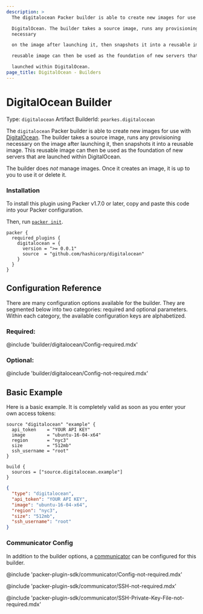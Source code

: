 ```yaml
---
description: >
  The digitalocean Packer builder is able to create new images for use with

  DigitalOcean. The builder takes a source image, runs any provisioning
  necessary

  on the image after launching it, then snapshots it into a reusable image. This

  reusable image can then be used as the foundation of new servers that are

  launched within DigitalOcean.
page_title: DigitalOcean - Builders
---
```


# DigitalOcean Builder

Type: `digitalocean`
Artifact BuilderId: `pearkes.digitalocean`

The `digitalocean` Packer builder is able to create new images for use with
[DigitalOcean](https://www.digitalocean.com). The builder takes a source image,
runs any provisioning necessary on the image after launching it, then snapshots
it into a reusable image. This reusable image can then be used as the
foundation of new servers that are launched within DigitalOcean.

The builder does _not_ manage images. Once it creates an image, it is up to you
to use it or delete it.

### Installation

To install this plugin using Packer v1.7.0 or later, copy and paste this code
into your Packer configuration.

Then, run [`packer init`](https://www.packer.io/docs/commands/init).


```hcl
packer {
  required_plugins {
    digitalocean = {
      version = ">= 0.0.1"
      source  = "github.com/hashicorp/digitalocean"
    }
  }
}
```

## Configuration Reference

There are many configuration options available for the builder. They are
segmented below into two categories: required and optional parameters. Within
each category, the available configuration keys are alphabetized.

### Required:

@include 'builder/digitalocean/Config-required.mdx'

### Optional:

@include 'builder/digitalocean/Config-not-required.mdx'

## Basic Example

Here is a basic example. It is completely valid as soon as you enter your own
access tokens:

<Tabs>
<Tab heading="HCL2">

```hcl
source "digitalocean" "example" {
  api_token    = "YOUR API KEY"
  image        = "ubuntu-16-04-x64"
  region       = "nyc3"
  size         = "512mb"
  ssh_username = "root"
}

build {
  sources = ["source.digitalocean.example"]
}
```

</Tab>
<Tab heading="JSON">

```json
{
  "type": "digitalocean",
  "api_token": "YOUR API KEY",
  "image": "ubuntu-16-04-x64",
  "region": "nyc3",
  "size": "512mb",
  "ssh_username": "root"
}
```

</Tab>
<Tabs>

### Communicator Config

In addition to the builder options, a
[communicator](/docs/templates/legacy_json_templates/communicator) can be configured for this builder.

@include 'packer-plugin-sdk/communicator/Config-not-required.mdx'

@include 'packer-plugin-sdk/communicator/SSH-not-required.mdx'

@include 'packer-plugin-sdk/communicator/SSH-Private-Key-File-not-required.mdx'
